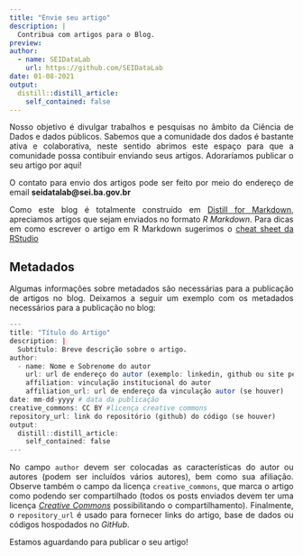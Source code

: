 ```yaml
---
title: "Envie seu artigo"
description: |
  Contribua com artigos para o Blog.
preview: 
author:
  - name: SEIDataLab
    url: https://github.com/SEIDataLab
date: 01-08-2021
output:
  distill::distill_article:
    self_contained: false
---
```

<style>
body {text-align: justify}
</style>

Nosso objetivo é divulgar trabalhos e pesquisas no âmbito da Ciência de Dados e dados públicos. Sabemos que a comunidade dos dados é bastante ativa e colaborativa, neste sentido abrimos este espaço para que a comunidade possa contibuir enviando seus artigos. Adoraríamos publicar o seu artigo por aqui!

O contato para envio dos artigos pode ser feito por meio do endereço de email **seidatalab@sei.ba.gov.br**

Como este blog é totalmente construído em [Distill for Markdown](https://rstudio.github.io/distill), apreciamos artigos que sejam enviados no formato *R Markdown*. Para dicas em como escrever o artigo em R Markdown sugerimos o [cheat sheet da RStudio](https://rstudio.com/wp-content/uploads/2015/02/rmarkdown-cheatsheet.pdf)

## Metadados

Algumas informações sobre metadados são necessárias para a publicação de artigos no blog. Deixamos a seguir um exemplo com os metadados necessários para a publicação no blog:

```r
---
title: "Título do Artigo"
description: |
  Subtítulo: Breve descrição sobre o artigo.
author:
  - name: Nome e Sobrenome do autor 
    url: url de endereço do autor (exemplo: linkedin, github ou site pessoal)
    affiliation: vinculação institucional do autor
    affiliation_url: url de endereço da vinculação autor (se houver)
date: mm-dd-yyyy # data da publicação
creative_commons: CC BY #licença creative commons
repository_url: link do repositório (github) do código (se houver)
output: 
  distill::distill_article:
    self_contained: false
---

```

No campo `author` devem ser colocadas as características do autor ou autores (podem ser incluídos vários autores), bem como sua afiliação. Observe também o campo da licença `creative_commons`, que marca o artigo como podendo ser compartilhado (todos os posts enviados devem ter uma licença [*Creative Commons*](https://creativecommons.org/licenses/by/3.0/br/) possibilitando o compartilhamento). Finalmente, o `repository_url` é usado para fornecer links do artigo, base de dados ou códigos hospodados no *GitHub*.

Estamos aguardando para publicar o seu artigo!
